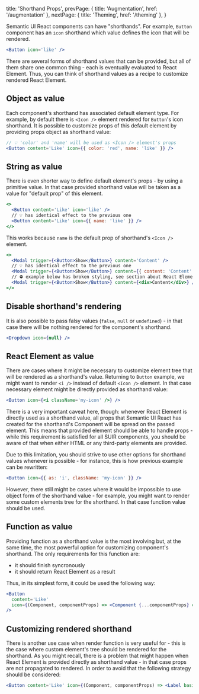 
  title: 'Shorthand Props',
  prevPage: { title: 'Augmentation', href: '/augmentation' },
  nextPage: { title: 'Theming', href: '/theming' },
}

Semantic UI React components can have "shorthands". For example, `Button` component has an `icon` shorthand which value defines the icon that will be rendered.

```jsx
<Button icon='like' />
```

There are several forms of shorthand values that can be provided, but all of them share one common thing - each is eventually evaluated to React Element. Thus, you can think of shorthand values as a recipe to customize rendered React Element.

## Object as value

Each component's shorthand has associated default element type. For example, by default there is `<Icon />` element rendered for `Button`'s icon shorthand. It is possible to customize props of this default element by providing props object as shorthand value:

```jsx
// 💡 'color' and 'name' will be used as <Icon /> element's props
<Button content='Like' icon={{ color: 'red', name: 'like' }} />
```

## String as value

There is even shorter way to define default element's props - by using a primitive value. In that case provided shorthand value will be taken as a value for "default prop" of this element.

```jsx
<>
  <Button content='Like' icon='like' />
  // 💡 has identical effect to the previous one
  <Button content='Like' icon={{ name: 'like' }} />
</>
```

This works because `name` is the default prop of shorthand's `<Icon />` element.

```jsx
<>
  <Modal trigger={<Button>Show</Button>} content='Content' />
  // 💡 has identical effect to the previous one
  <Modal trigger={<Button>Show</Button>} content={{ content: 'Content' }} />
  // ⛔ example below has broken styling, see section about React Element
  <Modal trigger={<Button>Show</Button>} content={<div>Content</div>} />
</>
```

## Disable shorthand's rendering

It is also possible to pass falsy values (`false`, `null` or `undefined`) - in that case there will be nothing rendered for the component's shorthand.

```jsx
<Dropdown icon={null} />
```

## React Element as value

There are cases where it might be necessary to customize element tree that will be rendered as a shorthand's value. Returning to `Button` example, we might want to render `<i />` instead of default `<Icon />` element. In that case necessary element might be directly provided as shorthand value:

```jsx
<Button icon={<i className='my-icon' />} />
```

<Message icon size='small' warning>
  <Icon name='warning' />
  <Message.Content>
    There is a very important caveat here, though: whenever React Element is directly used as a
    shorthand value, all props that Semantic UI React has created for the shorthand's Component will
    be spread on the passed element. This means that provided element should be able to handle props
    - while this requirement is satisfied for all SUIR components, you should be aware of that when
    either HTML or any third-party elements are provided.
  </Message.Content>
</Message>

Due to this limitation, you should strive to use other options for shorthand values whenever is possible - for instance, this is how previous example can be rewritten:

```jsx
<Button icon={{ as: 'i', className: 'my-icon' }} />
```

However, there still might be cases where it would be impossible to use object form of the shorthand value - for example, you might want to render some custom elements tree for the shorthand. In that case function value should be used.

## Function as value

Providing function as a shorthand value is the most involving but, at the same time, the most powerful option for customizing component's shorthand. The only requirements for this function are:

- it should finish syncronously
- it should return React Element as a result

Thus, in its simplest form, it could be used the following way:

```jsx
<Button
  content='Like'
  icon={(Component, componentProps) => <Component {...componentProps} color='red' name='like' />}
/>
```

## Customizing rendered shorthand

There is another use case when render function is very useful for - this is the case where custom element's tree should be rendered for the shorthand. As you might recall, there is a problem that might happen when React Element is provided directly as shorthand value - in that case props are not propagated to rendered. In order to avoid that the following strategy should be considered:

```jsx
<Button content='Like' icon={(Component, componentProps) => <Label basic>+1</Label>} />
```
